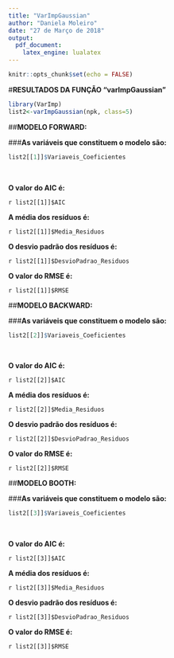 ---
title: "VarImpGaussian"
author: "Daniela Moleiro"
date: "27 de Março de 2018"
output:
  pdf_document:
    latex_engine: lualatex
---



```{r setup, include=FALSE}

knitr::opts_chunk$set(echo = FALSE)

```



#**RESULTADOS DA FUNÇÃO "varImpGaussian"**

```{r varImpGaussian, echo=FALSE, cache=FALSE, include=FALSE, results=FALSE, warning=FALSE, comment=FALSE, warning=FALSE}
library(VarImp)
list2<-varImpGaussian(npk, class=5)

```



##\color{blue}**MODELO FORWARD:**\color{black}



###**As variáveis que constituem o modelo são:**  

```{r, echo=FALSE}

list2[[1]]$Variaveis_Coeficientes

```

&nbsp;



**O valor do AIC é:**

`r list2[[1]]$AIC`



**A média dos resíduos é:**

`r list2[[1]]$Media_Residuos`



**O desvio padrão dos resíduos é:**

`r list2[[1]]$DesvioPadrao_Residuos`



**O valor do RMSE é:**

`r list2[[1]]$RMSE`



##\color{blue}**MODELO BACKWARD:**\color{black}



###**As variáveis que constituem o modelo são:**

```{r, echo=FALSE}

list2[[2]]$Variaveis_Coeficientes

```



&nbsp;



**O valor do AIC é:**

`r list2[[2]]$AIC`



**A média dos resíduos é:** 

`r list2[[2]]$Media_Residuos`



**O desvio padrão dos resíduos é:** 

`r list2[[2]]$DesvioPadrao_Residuos`



**O valor do RMSE é:**

`r list2[[2]]$RMSE`



##\color{blue}**MODELO BOOTH:**\color{black}



###**As variáveis que constituem o modelo são:**

```{r, echo=FALSE}

list2[[3]]$Variaveis_Coeficientes

```



&nbsp;



**O valor do AIC é:**

`r list2[[3]]$AIC`



**A média dos resíduos é:**

`r list2[[3]]$Media_Residuos`



**O desvio padrão dos resíduos é:**

`r list2[[3]]$DesvioPadrao_Residuos`



**O valor do RMSE é:**

`r list2[[3]]$RMSE`

